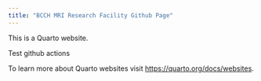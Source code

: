 ```yaml
---
title: "BCCH MRI Research Facility Github Page"
---
```


This is a Quarto website.

Test github actions

To learn more about Quarto websites visit <https://quarto.org/docs/websites>.
